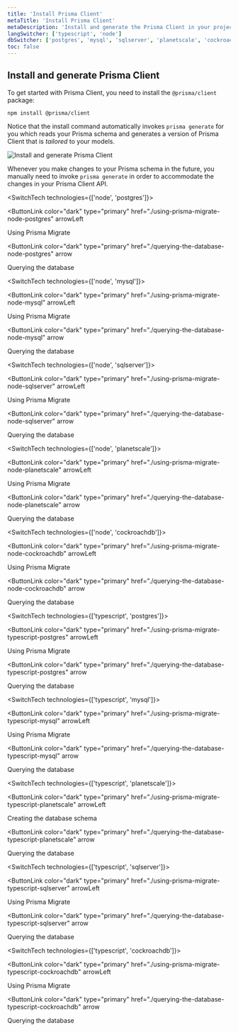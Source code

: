 ```yaml
---
title: 'Install Prisma Client'
metaTitle: 'Install Prisma Client'
metaDescription: 'Install and generate the Prisma Client in your project'
langSwitcher: ['typescript', 'node']
dbSwitcher: ['postgres', 'mysql', 'sqlserver', 'planetscale', 'cockroachdb']
toc: false
---
```


## Install and generate Prisma Client

To get started with Prisma Client, you need to install the `@prisma/client` package:

```terminal copy
npm install @prisma/client
```

Notice that the install command automatically invokes `prisma generate` for you which reads your Prisma schema and generates a version of Prisma Client that is _tailored_ to your models.

![Install and generate Prisma Client](../../../images/prisma-client-install-and-generate.png)

Whenever you make changes to your Prisma schema in the future, you manually need to invoke `prisma generate` in order to accommodate the changes in your Prisma Client API.

<SwitchTech technologies={['node', 'postgres']}>

<NavigationLinksContainer>

<ButtonLink
  color="dark"
  type="primary"
  href="./using-prisma-migrate-node-postgres"
  arrowLeft
>
  Using Prisma Migrate
</ButtonLink>

<ButtonLink
  color="dark"
  type="primary"
  href="./querying-the-database-node-postgres"
  arrow
>
  Querying the database
</ButtonLink>

</NavigationLinksContainer>

</SwitchTech>

<SwitchTech technologies={['node', 'mysql']}>

<NavigationLinksContainer>

<ButtonLink
  color="dark"
  type="primary"
  href="./using-prisma-migrate-node-mysql"
  arrowLeft
>
  Using Prisma Migrate
</ButtonLink>

<ButtonLink
  color="dark"
  type="primary"
  href="./querying-the-database-node-mysql"
  arrow
>
  Querying the database
</ButtonLink>

</NavigationLinksContainer>

</SwitchTech>

<SwitchTech technologies={['node', 'sqlserver']}>

<NavigationLinksContainer>

<ButtonLink
  color="dark"
  type="primary"
  href="./using-prisma-migrate-node-sqlserver"
  arrowLeft
>
  Using Prisma Migrate
</ButtonLink>

<ButtonLink
  color="dark"
  type="primary"
  href="./querying-the-database-node-sqlserver"
  arrow
>
  Querying the database
</ButtonLink>

</NavigationLinksContainer>

</SwitchTech>

<SwitchTech technologies={['node', 'planetscale']}>

<NavigationLinksContainer>

<ButtonLink
  color="dark"
  type="primary"
  href="./using-prisma-migrate-node-planetscale"
  arrowLeft
>
  Using Prisma Migrate
</ButtonLink>

<ButtonLink
  color="dark"
  type="primary"
  href="./querying-the-database-node-planetscale"
  arrow
>
  Querying the database
</ButtonLink>

</NavigationLinksContainer>

</SwitchTech>

<SwitchTech technologies={['node', 'cockroachdb']}>

<NavigationLinksContainer>

<ButtonLink
  color="dark"
  type="primary"
  href="./using-prisma-migrate-node-cockroachdb"
  arrowLeft
>
  Using Prisma Migrate
</ButtonLink>

<ButtonLink
  color="dark"
  type="primary"
  href="./querying-the-database-node-cockroachdb"
  arrow
>
  Querying the database
</ButtonLink>

</NavigationLinksContainer>

</SwitchTech>

<SwitchTech technologies={['typescript', 'postgres']}>

<NavigationLinksContainer>

<ButtonLink
  color="dark"
  type="primary"
  href="./using-prisma-migrate-typescript-postgres"
  arrowLeft
>
  Using Prisma Migrate
</ButtonLink>

<ButtonLink
  color="dark"
  type="primary"
  href="./querying-the-database-typescript-postgres"
  arrow
>
  Querying the database
</ButtonLink>

</NavigationLinksContainer>

</SwitchTech>

<SwitchTech technologies={['typescript', 'mysql']}>

<NavigationLinksContainer>

<ButtonLink
  color="dark"
  type="primary"
  href="./using-prisma-migrate-typescript-mysql"
  arrowLeft
>
  Using Prisma Migrate
</ButtonLink>

<ButtonLink
  color="dark"
  type="primary"
  href="./querying-the-database-typescript-mysql"
  arrow
>
  Querying the database
</ButtonLink>

</NavigationLinksContainer>

</SwitchTech>

<SwitchTech technologies={['typescript', 'planetscale']}>

<NavigationLinksContainer>

<ButtonLink
  color="dark"
  type="primary"
  href="./using-prisma-migrate-typescript-planetscale"
  arrowLeft
>
  Creating the database schema
</ButtonLink>

<ButtonLink
  color="dark"
  type="primary"
  href="./querying-the-database-typescript-planetscale"
  arrow
>
  Querying the database
</ButtonLink>

</NavigationLinksContainer>

</SwitchTech>

<SwitchTech technologies={['typescript', 'sqlserver']}>

<NavigationLinksContainer>

<ButtonLink
  color="dark"
  type="primary"
  href="./using-prisma-migrate-typescript-sqlserver"
  arrowLeft
>
  Using Prisma Migrate
</ButtonLink>

<ButtonLink
  color="dark"
  type="primary"
  href="./querying-the-database-typescript-sqlserver"
  arrow
>
  Querying the database
</ButtonLink>

</NavigationLinksContainer>

</SwitchTech>

<SwitchTech technologies={['typescript', 'cockroachdb']}>

<NavigationLinksContainer>

<ButtonLink
  color="dark"
  type="primary"
  href="./using-prisma-migrate-typescript-cockroachdb"
  arrowLeft
>
  Using Prisma Migrate
</ButtonLink>

<ButtonLink
  color="dark"
  type="primary"
  href="./querying-the-database-typescript-cockroachdb"
  arrow
>
  Querying the database
</ButtonLink>

</NavigationLinksContainer>

</SwitchTech>
